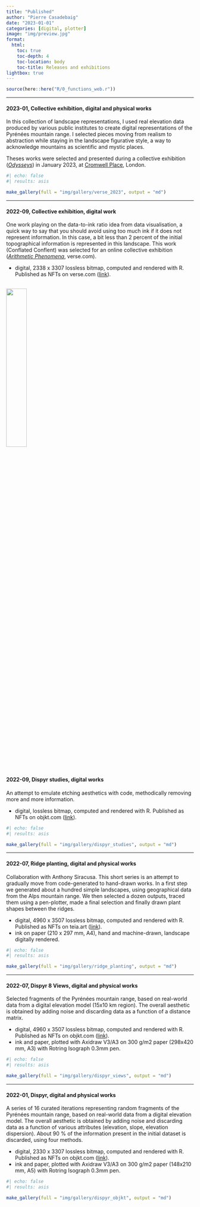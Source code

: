 ```yaml
---
title: "Published"
author: "Pierre Casadebaig"
date: "2023-01-01"
categories: [digital, plotter]
image: "img/preview.jpg"
format:
  html:
    toc: true
    toc-depth: 4
    toc-location: body
    toc-title: Releases and exhibitions
lightbox: true
---
```


```r
source(here::here("R/0_functions_web.r"))
```


---

#### 2023-01, Collective exhibition, digital and physical works

In this collection of landscape representations, I used real elevation data produced by various public institutes to create digital representations of the Pyrénées mountain range. I selected pieces moving from realism to abstraction while staying in the landscape figurative style, a way to acknowledge mountains as scientific and mystic places.

Theses works were selected and presented during a collective exhibition ([*Odysseys*](https://verse.works/exhibitions/odysseys-pierre-casadebaig)) in January 2023, at [Cromwell Place](https://www.cromwellplace.com/), London.

::: {.column-body-inset .gallery-flow}
```r
#| echo: false
#| results: asis

make_gallery(full = "img/gallery/verse_2023", output = "md")

```
::: 

---

#### 2022-09, Collective exhibition, digital work

One work playing on the data-to-ink ratio idea from data visualisation, a quick way to say that you should avoid using too much ink if it does not represent information. In this case, a bit less than 2 percent of the initial topographical information is represented in this landscape. This work (Conflated Conflent) was selected for an online collective exhibition ([*Arithmetic Phenomena*](https://verse.works/exhibitions/arithmetic-phenomena), verse.com).

* digital, 2338 x 3307 lossless bitmap, computed and rendered with R. Published as NFTs on verse.com ([link](https://verse.works/artworks/9d4ddfbf-5cb3-4b41-a0e5-229277d76bf6)).

![](img/gallery/verse_2022/conflated_conflent.png){.lightbox width=33%}
---

#### 2022-09, Dispyr studies, digital works

An attempt to emulate etching aesthetics with code, methodically removing more and more information. 

* digital, lossless bitmap, computed and rendered with R. Published as NFTs on objkt.com ([link](https://objkt.com/explore/tokens/1?faContracts=KT1QntQaBm2dhB9V2eH74i142FjS1KXK2kAw&sort=timestamp:desc)).

::: {.column-body-inset .gallery-grid}
```r
#| echo: false
#| results: asis

make_gallery(full = "img/gallery/dispyr_studies", output = "md")

```
::: 

---

#### 2022-07, Ridge planting, digital and physical works

Collaboration with Anthony Siracusa. This short series is an attempt to gradually move from code-generated to hand-drawn works. In a first step we generated about a hundred simple landscapes, using geographical data from the Alps mountain range. We then selected a dozen outputs, traced them using a pen-plotter, made a final selection and finally drawn plant shapes between the ridges.

* digital, 4960 x 3507 lossless bitmap, computed and rendered with R. Published as NFTs on teia.art ([link](https://teia.art/pierre_casadebaig/collabs)).
* ink on paper (210 x 297 mm, A4), hand and machine-drawn, landscape digitally rendered.

::: {.column-body-inset .gallery-grid}
```r
#| echo: false
#| results: asis

make_gallery(full = "img/gallery/ridge_planting", output = "md")

```
::: 

---

#### 2022-07, Dispyr 8 Views, digital and physical works

Selected fragments of the Pyrénées mountain range, based on real-world data from a digital elevation model (15x10 km region). The overall aesthetic is obtained by adding noise and discarding data as a function of a distance matrix.

* digital, 4960 x 3507 lossless bitmap, computed and rendered with R. Published as NFTs on objkt.com ([link](https://objkt.com/explore/tokens/1?faContracts=KT1Aeoc32hMWkrLuej1WBwKNvwAWCqHPuFnr&sort=timestamp:desc)).
* ink and paper, plotted with Axidraw V3/A3 on 300 g/m2 paper (298x420 mm, A3) with Rotring Isograph 0.3mm pen.

::: {.column-body-inset .gallery-grid}
```r
#| echo: false
#| results: asis

make_gallery(full = "img/gallery/dispyr_views", output = "md")

```
::: 

---

#### 2022-01, Dispyr, digital and physical works

A series of 16 curated iterations representing random fragments of the Pyrénées mountain range, based on real-world data from a digital elevation model.
The overall aesthetic is obtained by adding noise and discarding data as a function of various attributes (elevation, slope, elevation dispersion). About 90 % of the information present in the initial dataset is discarded, using four methods.

* digital, 2330 x 3307 lossless bitmap, computed and rendered with R. Published as NFTs on objkt.com ([link](https://objkt.com/explore/tokens/1?faContracts=KT1Hnpe1bidkpSdnC1TFjke6AC65oSAuyPxK&sort=timestamp:desc)).
* ink and paper, plotted with Axidraw V3/A3 on 300 g/m2 paper (148x210 mm, A5) with Rotring Isograph 0.3mm pen.

::: {.column-body-inset .gallery-grid}
```r
#| echo: false
#| results: asis

make_gallery(full = "img/gallery/dispyr_objkt", output = "md")

```
::: 
